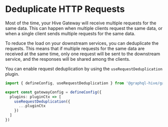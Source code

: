 
# Deduplicate HTTP Requests

Most of the time, your Hive Gateway will receive multiple requests for the same data. This can
happen when multiple clients request the same data, or when a single client sends multiple requests
for the same data.

To reduce the load on your downstream services, you can deduplicate the requests. This means that if
multiple requests for the same data are received at the same time, only one request will be sent to
the downstream service, and the responses will be shared among the clients.

You can enable request deduplication by using the `useRequestDeduplication` plugin.

```ts filename="gateway.config.ts"
import { defineConfig, useRequestDeduplication } from '@graphql-hive/gateway'

export const gatewayConfig = defineConfig({
  plugins: pluginCtx => [
    useRequestDeduplication({
      ...pluginCtx
    })
  ]
})
```
